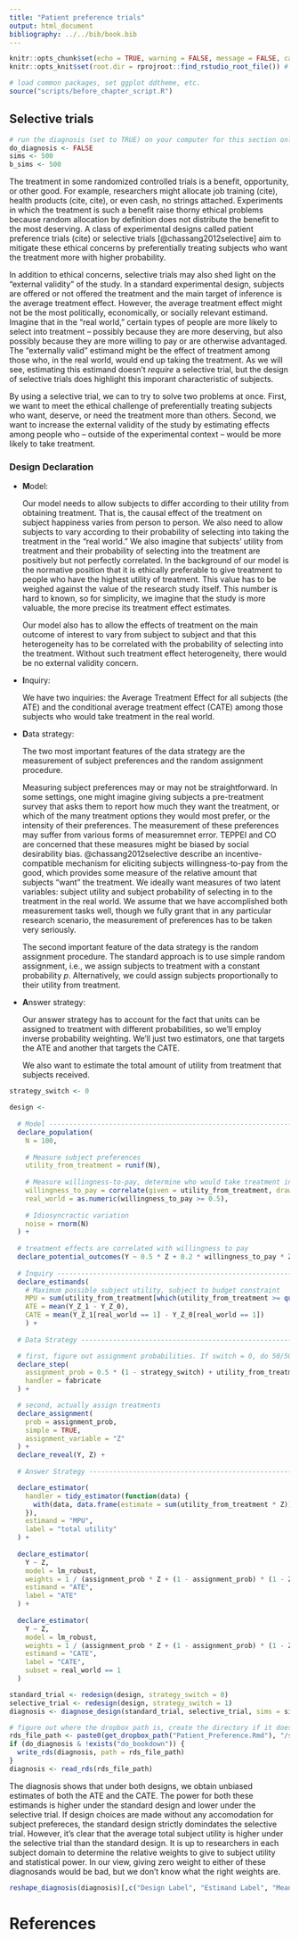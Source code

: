 ```yaml
---
title: "Patient preference trials"
output: html_document
bibliography: ../../bib/book.bib 
---
```


<!-- note do_bookdown is set in index.rmd, so we know if you're running just this .Rmd or compiling the book-->
```r
knitr::opts_chunk$set(echo = TRUE, warning = FALSE, message = FALSE, cache = FALSE)
knitr::opts_knit$set(root.dir = rprojroot::find_rstudio_root_file()) # files are all relative to RStudio project home
```

```r
# load common packages, set ggplot ddtheme, etc.
source("scripts/before_chapter_script.R")
```

<!-- start post here, do not edit above -->

## Selective trials

<!-- make sure to rename the section title below -->

```r
# run the diagnosis (set to TRUE) on your computer for this section only before pushing to Github. no diagnosis will ever take place on github.
do_diagnosis <- FALSE
sims <- 500
b_sims <- 500
```

The treatment in some randomized controlled trials is a benefit, opportunity, or other good. For example, researchers might allocate job training (cite), health products (cite, cite), or even cash, no strings attached. Experiments in which the treatment is such a benefit raise thorny ethical problems because random allocation by definition does not distribute the benefit to the most deserving. A class of experimental designs called patient preference trials (cite) or selective trials [@chassang2012selective] aim to mitigate these ethical concerns by preferentially treating subjects who want the treatment more with higher probability. 

In addition to ethical concerns, selective trials may also shed light on the "external validity" of the study. In a standard experimental design, subjects are offered or not offered the treatment and the main target of inference is the average treatment effect. However, the average treatment effect might not be the most politically, economically, or socially relevant estimand. Imagine that in the "real world," certain types of people are more likely to select into treatment -- possibly because they are more deserving, but also possibly because they are more willing to pay or are otherwise advantaged. The "externally valid" estimand might be the effect of treatment among those who, in the real world, would end up taking the treatment. As we will see, estimating this estimand doesn't *require* a selective trial, but the design of selective trials does highlight this imporant characteristic of subjects.

By using a selective trial, we can to try to solve two problems at once. First, we want to meet the ethical challenge of preferentially treating subjects who want, deserve, or need the treatment more than others. Second, we want to increase the external validity of the study by estimating effects among people who -- outside of the experimental context -- would be more likely to take treatment.

### Design Declaration

- **M**odel: 
  
  Our model needs to allow subjects to differ according to their utility from obtaining treatment. That is, the causal effect of the treatment on subject happiness varies from person to person. We also need to allow subjects to vary according to their probability of selecting into taking the treatment in the "real world." We also imagine that subjects' utility from treatment and their probability of selecting into the treatment are positively but not perfectly correlated. In the background of our model is the normative position that it is ethically preferable to give treatment to people who have the highest utility of treatment. This value has to be weighed against the value of the research study itself. This number is hard to known, so for simplicity, we imagine that the study is more valuable, the more precise its treatment effect estimates. 
  
  Our model also has to allow the effects of treatment on the main outcome of interest to vary from subject to subject and that this heterogeneity has to be correlated with the probability of selecting into the treatment. Without such treatment effect heterogeneity, there would be no external validity concern.
  
- **I**nquiry: 

    We have two inquiries: the Average Treatment Effect for all subjects (the ATE) and the conditional average treatment effect (CATE) among those subjects who would take treatment in the real world.
    
- **D**ata strategy: 

  The two most important features of the data strategy are the measurement of subject preferences and the random assignment procedure.
  
  Measuring subject preferences may or may not be straightforward. In some settings, one might imagine giving subjects a pre-treatment survey that asks them to report how much they want the treatment, or which of the many treatment options they would most prefer, or the intensity of their preferences. The measurement of these preferences may suffer from various forms of measuremnet error. TEPPEI and CO are concerned that these measures might be biased by social desirability bias. @chassang2012selective describe an incentive-compatible mechanism for eliciting subjects willingness-to-pay from the good, which provides some measure of the relative amount that subjects "want" the treatment. We ideally want measures of two latent variables: subject utility and subject probability of selecting in to the treatment in the real world. We assume that we have accomplished both measurement tasks well, though we fully grant that in any particular research scenario, the measurement of preferences has to be taken very seriously.
  
  The second important feature of the data strategy is the random assignment procedure. The standard approach is to use simple random assignment, i.e., we assign subjects to treatment with a constant probability $p$. Alternatively, we could assign subjects proportionally to their utility from treatment.
  

- **A**nswer strategy: 

  Our answer strategy has to account for the fact that units can be assigned to treatment with different probabilities, so we'll employ inverse probability weighting. We'll just two estimators, one that targets the ATE and another that targets the CATE.
  
  We also want to estimate the total amount of utility from treatment that subjects received.
    

```r
strategy_switch <- 0

design <-
  
  # Model -------------------------------------------------------------------
  declare_population(
    N = 100,
    
    # Measure subject preferences
    utility_from_treatment = runif(N),
    
    # Measure willingness-to-pay, determine who would take treatment in the "real world"
    willingness_to_pay = correlate(given = utility_from_treatment, draw_handler = runif, rho = 0.75),
    real_world = as.numeric(willingness_to_pay >= 0.5),
    
    # Idiosyncractic variation
    noise = rnorm(N)
  ) +
  
  # treatment effects are correlated with willingness to pay
  declare_potential_outcomes(Y ~ 0.5 * Z + 0.2 * willingness_to_pay * Z + willingness_to_pay + noise) +
  
  # Inquiry -----------------------------------------------------------------
  declare_estimands(
    # Maximum possible subject utility, subject to budget constraint
    MPU = sum(utility_from_treatment[which(utility_from_treatment >= quantile(utility_from_treatment, probs = 0.5))] ),
    ATE = mean(Y_Z_1 - Y_Z_0),
    CATE = mean(Y_Z_1[real_world == 1] - Y_Z_0[real_world == 1])
    ) +
  
  # Data Strategy -----------------------------------------------------------

  # first, figure out assignment probabilities. If switch = 0, do 50/50; otherwise proportional to utility
  declare_step(
    assignment_prob = 0.5 * (1 - strategy_switch) + utility_from_treatment * strategy_switch,
    handler = fabricate
  ) + 

  # second, actually assign treatments
  declare_assignment(
    prob = assignment_prob,
    simple = TRUE,
    assignment_variable = "Z"
  ) +
  declare_reveal(Y, Z) +
  
  # Answer Strategy ---------------------------------------------------------

  declare_estimator(
    handler = tidy_estimator(function(data) {
      with(data, data.frame(estimate = sum(utility_from_treatment * Z)))
    }),
    estimand = "MPU",
    label = "total utility"
  ) +
  
  declare_estimator(
    Y ~ Z,
    model = lm_robust,
    weights = 1 / (assignment_prob * Z + (1 - assignment_prob) * (1 - Z)),
    estimand = "ATE", 
    label = "ATE"
  ) +
  
  declare_estimator(
    Y ~ Z,
    model = lm_robust,
    weights = 1 / (assignment_prob * Z + (1 - assignment_prob) * (1 - Z)),
    estimand = "CATE", 
    label = "CATE",
    subset = real_world == 1
  )
```

```r
standard_trial <- redesign(design, strategy_switch = 0)
selective_trial <- redesign(design, strategy_switch = 1)
diagnosis <- diagnose_design(standard_trial, selective_trial, sims = sims, bootstrap_sims = b_sims)
```


```r
# figure out where the dropbox path is, create the directory if it doesn't exist, and name the RDS file
rds_file_path <- paste0(get_dropbox_path("Patient_Preference.Rmd"), "/simulations_patient_preference.RDS")
if (do_diagnosis & !exists("do_bookdown")) {
  write_rds(diagnosis, path = rds_file_path)
}
diagnosis <- read_rds(rds_file_path)
```

The diagnosis shows that under both designs, we obtain unbiased estimates of both the ATE and the CATE. The power for both these estimands is higher under the standard design and lower under the selective trial. If design choices are made without any accomodation for subject prefereces, the standard design strictly domindates the selective trial.  However, it's clear that the average total subject utility is higher under the selective trial than the standard design. It is up to researchers in each subject domain to determine the relative weights to give to subject utility and statistical power. In our view, giving zero weight to either of these diagnosands would be bad, but we don't know what the right weights are.  

```r
reshape_diagnosis(diagnosis)[,c("Design Label", "Estimand Label", "Mean Estimand", "Mean Estimate", "Bias", "Power")]
```


# References





